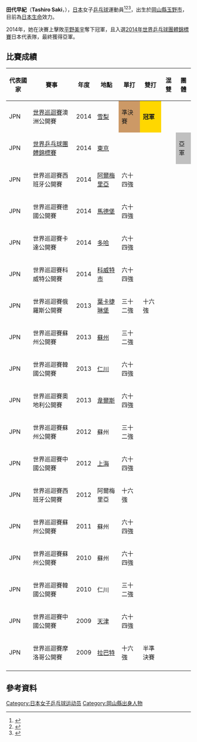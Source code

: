 {{noteTA|G1=Table Tennis}}
{{Infobox 乒乓球
| playername = 田代早紀
| image = 
| imagesize = 
| caption =
| fullname = 
| nicknames =
| nationality = {{JPN}}
| residence =
| playingstyle =
| equipment =
| hrank = 83（2014年7月）
| club = 日本生命
| birthdate = {{birth date and age|1991|2|17}}
| birthplace = {{JPN}}[[岡山縣|岡山縣]][[玉野市|玉野市]]
| deathdate =
| deathplace =
| height =
| weight =
| medaltemplates =
{{MedalSport | 女子[[桌球|桌球]] }} 
{{MedalCountry | {{JPN}} }} 
{{MedalCompetition | [[世界乒乓球錦標賽|世界乒乓球錦標賽]] }}
{{MedalSilver | [[2014年世界乒乓球團體錦標賽|2014年 東京]] | [[2014年世界乒乓球團體錦標賽－女子團體|女子團體]] }}
{{MedalCompetition | [[亞洲乒乓球錦標賽|亞洲乒乓球錦標賽]] }}
{{MedalSilver | [[2015年亞洲乒乓球錦標賽|2015年 芭達雅]] | 女子團體 }}
}}
{{japanese|japanese=田代 早紀|kana=たしろ さき|romaji=Tashiro Saki}}
'''田代早紀'''（'''Tashiro Saki'''，{{bd|1991年|2月17日|c=Tashiro, Saki}}），[[日本|日本]]女子[[乒乓球|乒乓球]]運動員<ref>{{cite web|url=http://www.ittf.com/ittf_stats/stats_per_player.asp?player_id=113592|title=Stats Records - ITTF Statistics|deadurl=yes|archiveurl=https://web.archive.org/web/20140530015709/http://www.ittf.com/ittf_stats/stats_per_player.asp?player_id=113592|archivedate=2014-05-30}}</ref><ref>{{cite web|url=http://www.ittf.com/ittf_ranking/world_ranking_per_name.asp?Siniors=1&Player_ID=113592|title=World ranking Record for TASHIRO Saki (JPN)|deadurl=yes|archiveurl=https://web.archive.org/web/20140529233548/http://www.ittf.com/ittf_ranking/world_ranking_per_name.asp?Siniors=1&Player_ID=113592|archivedate=2014-05-29}}</ref><ref>{{cite web|url=http://www.ittfranking.com/cgi-bin/ttplayer.cgi?number=113592&lang=0&format=detailed|title=TASHIRO Saki (JPN) - ITTF Rankings|accessdate=2014-05-29|archive-date=2014-05-29|archive-url=https://web.archive.org/web/20140529222937/http://www.ittfranking.com/cgi-bin/ttplayer.cgi?number=113592&lang=0&format=detailed|dead-url=no}}</ref>，出生於[[岡山縣|岡山縣]][[玉野市|玉野市]]，目前為[[日本生命|日本生命]]效力。

2014年，她在{{link-ja|日本Top 12乒乓球大會|ジャパントップ12卓球大会}}決賽上擊敗[[平野美宇|平野美宇]]奪下冠軍，且入選[[2014年世界乒乓球團體錦標賽|2014年世界乒乓球團體錦標賽]]日本代表隊，最終獲得亞軍。

== 比賽成績 ==
{|  class="wikitable sortable"
|- class="hintergrundfarbe6"
! 代表國家 !! 賽事 !! 年度 !! 地點 !! 單打 !! 雙打 !! 混雙 !! 團體 
|-
| JPN || [[國際桌總職業巡迴賽|世界巡迴賽]]澳洲公開賽 || 2014 || [[悉尼|雪梨]] || style="background-color:#cc9966;"|準決賽 || style="background-color:gold;"|'''冠軍''' || || 
|-
| JPN || [[世界乒乓球錦標賽|世界乒乓球團體錦標賽]] || 2014 || [[東京|東京]] || || || || style="background-color:silver;"|亞軍
|-
| JPN || 世界巡迴賽西班牙公開賽 || 2014 || [[阿爾梅里亞|阿爾梅里亞]] || 六十四強 || || || 
|-
| JPN || 世界巡迴賽德國公開賽 || 2014 || [[馬德堡|馬德堡]] || 六十四強 || || ||
|-
| JPN || 世界巡迴賽卡達公開賽 || 2014 || [[多哈|多哈]] || 六十四強 || || ||
|-
| JPN || 世界巡迴賽科威特公開賽 || 2014 || [[科威特市|科威特市]] || 六十四強 || || ||
|-
| JPN || 世界巡迴賽俄羅斯公開賽 || 2013 || [[葉卡捷琳堡|葉卡捷琳堡]] || 三十二強 || 十六強 || ||
|-
| JPN || 世界巡迴賽蘇州公開賽 || 2013 || [[蘇州|蘇州]] || 三十二強 || || ||
|-
| JPN || 世界巡迴賽韓國公開賽 || 2013 || [[仁川|仁川]] || 六十四強 || || || 
|-
| JPN || 世界巡迴賽奧地利公開賽 || 2013 || [[韋爾斯|韋爾斯]] || 六十四強 || || ||
|-
| JPN || 世界巡迴賽蘇州公開賽 || 2012 || 蘇州 || 三十二強 || || ||
|-
| JPN || 世界巡迴賽中國公開賽 || 2012 || [[上海|上海]] || 六十四強 || || ||
|-
| JPN || 世界巡迴賽西班牙公開賽 || 2012 || 阿爾梅里亞 || 十六強 || || ||
|-
| JPN || 世界巡迴賽蘇州公開賽 || 2011 || 蘇州 || 六十四強 || || ||
|-
| JPN || 世界巡迴賽蘇州公開賽 || 2010 || 蘇州 || 六十四強 || || ||
|-
| JPN || 世界巡迴賽韓國公開賽 || 2010 || 仁川 || 三十二強 || || ||
|-
| JPN || 世界巡迴賽中國公開賽 || 2009 || [[天津|天津]] || 六十四強 || || ||
|-
| JPN || 世界巡迴賽摩洛哥公開賽 || 2009 || [[拉巴特|拉巴特]] || 十六強 || 半準決賽 || ||
|-
|}

== 參考資料 ==
{{reflist}}

{{DEFAULTSORT:Tashiro, Saki}}
[[Category:日本女子乒乓球运动员|Category:日本女子乒乓球运动员]]
[[Category:岡山縣出身人物|Category:岡山縣出身人物]]